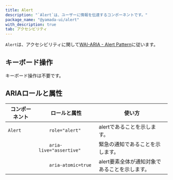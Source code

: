 ```yaml
---
title: Alert
description: "`Alert`は、ユーザーに情報を伝達するコンポーネントです。"
package_name: "@yamada-ui/alert"
with_description: true
tab: アクセシビリティ
---
```


`Alert`は、アクセシビリティに関して[WAI-ARIA - Alert Pattern](https://www.w3.org/WAI/ARIA/apg/patterns/alert/)に従います。

## キーボード操作

キーボード操作は不要です。

## ARIAロールと属性

| コンポーネント | ロールと属性            | 使い方                                        |
| -------------- | ----------------------- | --------------------------------------------- |
| `Alert`        | `	role="alert"`          | alertであることを示します。                   |
|                | `	aria-live="assertive"` | 緊急の通知であることを示します。              |
|                | `	aria-atomic=true`      | alert要素全体が通知対象であることを示します。 |

